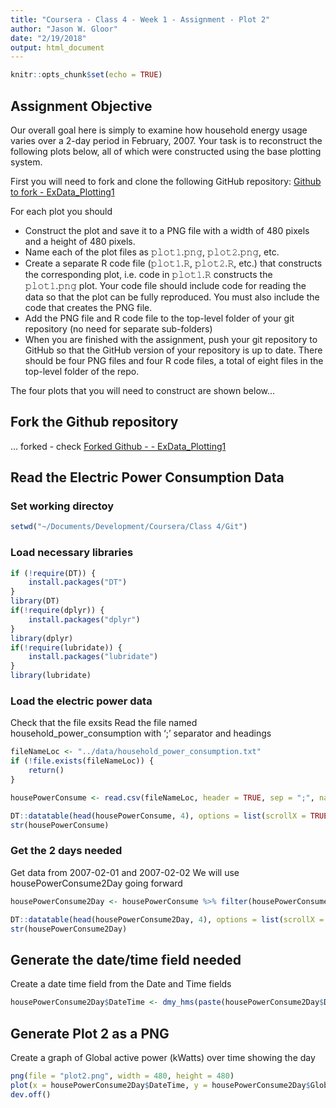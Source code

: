 ```yaml
---
title: "Coursera - Class 4 - Week 1 - Assignment - Plot 2"
author: "Jason W. Gloor"
date: "2/19/2018"
output: html_document
---
```


```r
knitr::opts_chunk$set(echo = TRUE)
```

## Assignment Objective

Our overall goal here is simply to examine how household energy usage varies over a 2-day period in February, 2007. Your task is to reconstruct the following plots below, all of which were constructed using the base plotting system.

First you will need to fork and clone the following GitHub repository: [Github to fork - ExData_Plotting1](https://github.com/rdpeng/ExData_Plotting1)

For each plot you should

* Construct the plot and save it to a PNG file with a width of 480 pixels and a height of 480 pixels.
* Name each of the plot files as 𝚙𝚕𝚘𝚝𝟷.𝚙𝚗𝚐, 𝚙𝚕𝚘𝚝𝟸.𝚙𝚗𝚐, etc.
* Create a separate R code file (𝚙𝚕𝚘𝚝𝟷.𝚁, 𝚙𝚕𝚘𝚝𝟸.𝚁, etc.) that constructs the corresponding plot, i.e. code in 𝚙𝚕𝚘𝚝𝟷.𝚁 constructs the 𝚙𝚕𝚘𝚝𝟷.𝚙𝚗𝚐 plot. Your code file should include code for reading the data so that the plot can be fully reproduced. You must also include the code that creates the PNG file.
* Add the PNG file and R code file to the top-level folder of your git repository (no need for separate sub-folders)
* When you are finished with the assignment, push your git repository to GitHub so that the GitHub version of your repository is up to date. There should be four PNG files and four R code files, a total of eight files in the top-level folder of the repo.

The four plots that you will need to construct are shown below...

## Fork the Github repository

... forked - check
[Forked Github - - ExData_Plotting1](https://github.com/jacksonsox/ExData_Plotting1)

## Read the Electric Power Consumption Data

### Set working directoy
```r
setwd("~/Documents/Development/Coursera/Class 4/Git")
```

### Load necessary libraries
```r
if (!require(DT)) {
    install.packages("DT")
}
library(DT)
if(!require(dplyr)) {
    install.packages("dplyr")
}
library(dplyr)
if(!require(lubridate)) {
    install.packages("lubridate")
}
library(lubridate)
```

### Load the electric power data
Check that the file exsits
Read the file named household_power_consumption with ';' separator and headings
```r
fileNameLoc <- "../data/household_power_consumption.txt"
if (!file.exists(fileNameLoc)) {
    return()
}

housePowerConsume <- read.csv(fileNameLoc, header = TRUE, sep = ";", na.strings = "?")
```

```r
DT::datatable(head(housePowerConsume, 4), options = list(scrollX = TRUE))
str(housePowerConsume)
```

### Get the 2 days needed
Get data from 2007-02-01 and 2007-02-02
We will use housePowerConsume2Day going forward
```r
housePowerConsume2Day <- housePowerConsume %>% filter(housePowerConsume$Date == "1/2/2007" | housePowerConsume$Date == "2/2/2007")

DT::datatable(head(housePowerConsume2Day, 4), options = list(scrollX = TRUE))
str(housePowerConsume2Day)
```

## Generate the date/time field needed
Create a date time field from the Date and Time fields
```r
housePowerConsume2Day$DateTime <- dmy_hms(paste(housePowerConsume2Day$Date, housePowerConsume2Day$Time))
```

## Generate Plot 2 as a PNG
Create a graph of Global active power (kWatts) over time showing the day
```r
png(file = "plot2.png", width = 480, height = 480)
plot(x = housePowerConsume2Day$DateTime, y = housePowerConsume2Day$Global_active_power, type = "line", xlab = "", ylab = "Global Active Power (kilowatts)")
dev.off()
```